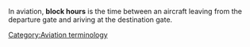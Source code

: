 {{Orphan|June 2006}} 
{{Unreferenced|date=February 2007}}
In aviation, '''block hours''' is the time between an aircraft leaving from the departure gate and ariving at the destination gate.

[[Category:Aviation terminology]]


{{Aviation-stub}}